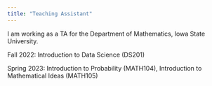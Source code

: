 ```yaml
---
title: "Teaching Assistant"
---
```


I am working as a TA for the Department of Mathematics, Iowa State University.

Fall 2022: Introduction to Data Science (DS201)

Spring 2023: Introduction to Probability (MATH104), Introduction to Mathematical Ideas (MATH105)



